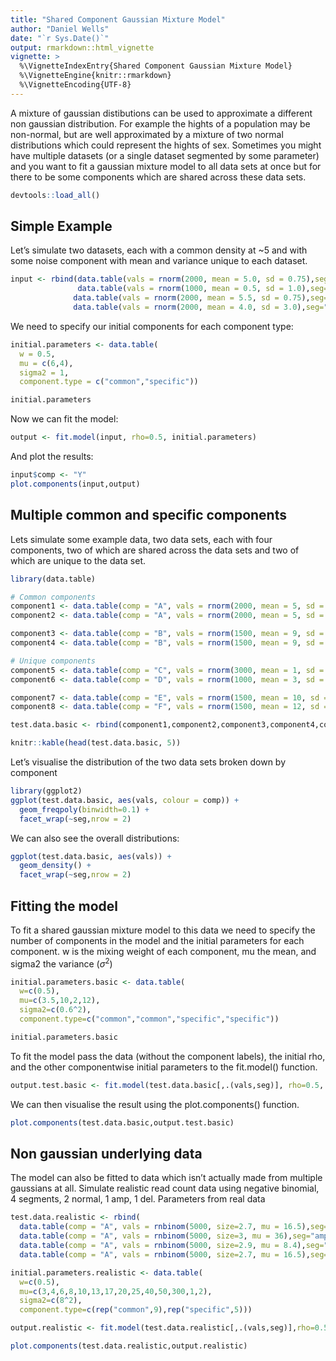 ```yaml
---
title: "Shared Component Gaussian Mixture Model"
author: "Daniel Wells"
date: "`r Sys.Date()`"
output: rmarkdown::html_vignette
vignette: >
  %\VignetteIndexEntry{Shared Component Gaussian Mixture Model}
  %\VignetteEngine{knitr::rmarkdown}
  %\VignetteEncoding{UTF-8}
---
```


A mixture of gaussian distibutions can be used to approximate a different non gaussian distribution. For example the hights of a population may be non-normal, but are well approximated by a mixture of two normal distributions which could represent the hights of sex. Sometimes you might have multiple datasets (or a single dataset segmented by some parameter) and you want to fit a gaussian mixture model to all data sets at once but for there to be some components which are shared across these data sets.

```r
devtools::load_all()
```

## Simple Example

Let's simulate two datasets, each with a common density at ~5 and with some noise component with mean and variance unique to each dataset.

```r
input <- rbind(data.table(vals = rnorm(2000, mean = 5.0, sd = 0.75),seg="data1"),
               data.table(vals = rnorm(1000, mean = 0.5, sd = 1.0),seg="data1"),
              data.table(vals = rnorm(2000, mean = 5.5, sd = 0.75),seg="data2"),
              data.table(vals = rnorm(2000, mean = 4.0, sd = 3.0),seg="data2"))
```

We need to specify our initial components for each component type:

```r
initial.parameters <- data.table(
  w = 0.5,
  mu = c(6,4),
  sigma2 = 1,
  component.type = c("common","specific"))

initial.parameters
```

Now we can fit the model:

```r
output <- fit.model(input, rho=0.5, initial.parameters)
```

And plot the results:

```r
input$comp <- "Y"
plot.components(input,output)
```

## Multiple common and specific components

Lets simulate some example data, two data sets, each with four components, two of which are shared across the data sets and two of which are unique to the data set.

```r
library(data.table)

# Common components
component1 <- data.table(comp = "A", vals = rnorm(2000, mean = 5, sd = 0.5),seg="seg1")
component2 <- data.table(comp = "A", vals = rnorm(2000, mean = 5, sd = 0.5),seg="seg2")

component3 <- data.table(comp = "B", vals = rnorm(1500, mean = 9, sd = 0.5),seg="seg1")
component4 <- data.table(comp = "B", vals = rnorm(1500, mean = 9, sd = 0.5),seg="seg2")

# Unique components
component5 <- data.table(comp = "C", vals = rnorm(3000, mean = 1, sd = 0.5),seg="seg1")
component6 <- data.table(comp = "D", vals = rnorm(1000, mean = 3, sd = 0.5),seg="seg2")

component7 <- data.table(comp = "E", vals = rnorm(1500, mean = 10, sd = 0.5),seg="seg1")
component8 <- data.table(comp = "F", vals = rnorm(1500, mean = 12, sd = 0.5),seg="seg2")

test.data.basic <- rbind(component1,component2,component3,component4,component5,component6,component7,component8)

knitr::kable(head(test.data.basic, 5))

```

Let's visualise the distribution of the two data sets broken down by component

```r
library(ggplot2)
ggplot(test.data.basic, aes(vals, colour = comp)) +
  geom_freqpoly(binwidth=0.1) +
  facet_wrap(~seg,nrow = 2)
```

We can also see the overall distributions:
```r
ggplot(test.data.basic, aes(vals)) +
  geom_density() +
  facet_wrap(~seg,nrow = 2)
```

## Fitting the model

To fit a shared gaussian mixture model to this data we need to specify the number of components in the model and the initial parameters for each component. w is the mixing weight of each component, mu the mean, and sigma2 the variance ($\sigma^2$)

```r
initial.parameters.basic <- data.table(
  w=c(0.5),
  mu=c(3.5,10,2,12),
  sigma2=c(0.6^2),
  component.type=c("common","common","specific","specific"))

initial.parameters.basic
```

To fit the model pass the data (without the component labels), the initial rho, and the other componentwise initial parameters to the fit.model() function.

```r
output.test.basic <- fit.model(test.data.basic[,.(vals,seg)], rho=0.5, initial.parameters.basic)
```

We can then visualise the result using the plot.components() function.
```r
plot.components(test.data.basic,output.test.basic)
```

## Non gaussian underlying data

The model can also be fitted to data which isn't actually made from multiple gaussians at all. Simulate realistic read count data using negative binomial, 4 segments, 2 normal, 1 amp, 1 del. Parameters from real data

```r
test.data.realistic <- rbind(
  data.table(comp = "A", vals = rnbinom(5000, size=2.7, mu = 16.5),seg="normal.1"),
  data.table(comp = "A", vals = rnbinom(5000, size=3, mu = 36),seg="amplified.1"),
  data.table(comp = "A", vals = rnbinom(5000, size=2.9, mu = 8.4),seg="deleted.1"),
  data.table(comp = "A", vals = rnbinom(5000, size=2.7, mu = 16.5),seg="normal.2"))

initial.parameters.realistic <- data.table(
  w=c(0.5),
  mu=c(3,4,6,8,10,13,17,20,25,40,50,300,1,2),
  sigma2=c(8^2),
  component.type=c(rep("common",9),rep("specific",5)))

output.realistic <- fit.model(test.data.realistic[,.(vals,seg)],rho=0.5,initial.parameters.realistic)

plot.components(test.data.realistic,output.realistic)
```
